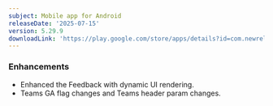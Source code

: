 ```yaml
---
subject: Mobile app for Android
releaseDate: '2025-07-15'
version: 5.29.9
downloadLink: 'https://play.google.com/store/apps/details?id=com.newrelic.rpm'
---
```

### Enhancements
* Enhanced the Feedback with dynamic UI rendering.
* Teams GA flag changes and Teams header param changes.
